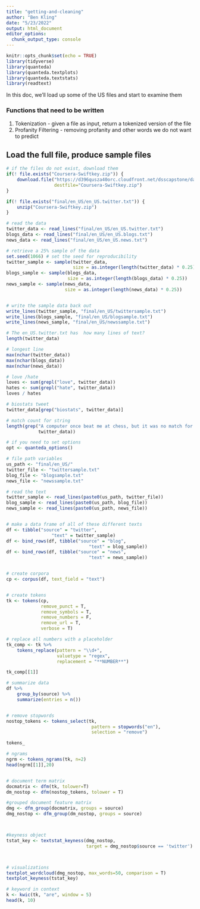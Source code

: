 ```yaml
---
title: "getting-and-cleaning"
author: "Ben Kling"
date: "5/23/2022"
output: html_document
editor_options: 
  chunk_output_type: console
---
```


```r
knitr::opts_chunk$set(echo = TRUE)
library(tidyverse)
library(quanteda)
library(quanteda.textplots)
library(quanteda.textstats)
library(readtext)
```

In this doc, we'll load up some of the US files and start to examine them

### Functions that need to be written

1. Tokenization - given a file as input, return a tokenized version of the file
2. Profanity Filtering - removing profanity and other words we do not want to 
predict

## Load the full file, produce sample files
```r
# if the files do not exist, download them
if(! file.exists("Coursera-Swiftkey.zip")) {
    download.file("https://d396qusza40orc.cloudfront.net/dsscapstone/dataset/Coursera-SwiftKey.zip", 
                  destfile="Coursera-Swiftkey.zip")
}

if(! file.exists("final/en_US/en_US.twitter.txt")) { 
    unzip("Coursera-Swiftkey.zip")
}

# read the data
twitter_data <- read_lines("final/en_US/en_US.twitter.txt")
blogs_data <- read_lines("final/en_US/en_US.blogs.txt")
news_data <- read_lines("final/en_US/en_US.news.txt")

# retrieve a 25% sample of the data
set.seed(1066) # set the seed for reproducibility
twitter_sample <- sample(twitter_data, 
                         size = as.integer(length(twitter_data) * 0.25))
blogs_sample <- sample(blogs_data,
                       size = as.integer(length(blogs_data) * 0.25))
news_sample <- sample(news_data,
                      size = as.integer(length(news_data) * 0.25))


# write the sample data back out
write_lines(twitter_sample, "final/en_US/twittersample.txt")
write_lines(blogs_sample, "final/en_US/blogsample.txt")
write_lines(news_sample, "final/en_US/newssample.txt")
```



```r
# The en_US.twitter.txt has  how many lines of text?
length(twitter_data)

# longest line
max(nchar(twitter_data))
max(nchar(blogs_data))
max(nchar(news_data))

# love /hate
loves <- sum(grepl("love", twitter_data))
hates <- sum(grepl("hate", twitter_data))
loves / hates

# biostats tweet
twitter_data[grep("biostats", twitter_data)]

# match count for string
length(grep("A computer once beat me at chess, but it was no match for me at kickboxing",
            twitter_data))
```



```r

# if you need to set options
opt <- quanteda_options()


```



```r
# file path variables
us_path <- "final/en_US/"
twitter_file <- "twittersample.txt"
blog_file <- "blogsample.txt"
news_file <- "newssample.txt"

# read the text
twitter_sample <- read_lines(paste0(us_path, twitter_file))
blog_sample <- read_lines(paste0(us_path, blog_file))
news_sample <- read_lines(paste0(us_path, news_file))


# make a data frame of all of these different texts
df <- tibble("source" = "twitter",
                 "text" = twitter_sample)
df <- bind_rows(df, tibble("source" = "blog",
                               "text" = blog_sample))
df <- bind_rows(df, tibble("source" = "news",
                               "text" = news_sample))


# create corpora
cp <- corpus(df, text_field = "text")


# create tokens
tk <- tokens(cp,
             remove_punct = T,
             remove_symbols = T,
             remove_numbers = F,
             remove_url = T,
             verbose = T)

```



```r

# replace all numbers with a placeholder
tk_comp <- tk %>%
    tokens_replace(pattern = "\\d+",
                   valuetype = "regex",
                   replacement = "**NUMBER**")

tk_comp[[1]]
```



```r

# summarize data
df %>%
    group_by(source) %>%
    summarize(entries = n())



```



```r
# remove stopwords
nostop_tokens <- tokens_select(tk,
                                pattern = stopwords("en"),
                                selection = "remove")

tokens_

# ngrams
ngrm <- tokens_ngrams(tk, n=2)
head(ngrm[[1]],20)


# document term matrix
docmatrix <- dfm(tk, tolower=T)
dm_nostop <- dfm(nostop_tokens, tolower = T)

#grouped document feature matrix
dmg <- dfm_group(docmatrix, groups = source)
dmg_nostop <- dfm_group(dm_nostop, groups = source)



#keyness object
tstat_key <- textstat_keyness(dmg_nostop, 
                              target = dmg_nostop$source == 'twitter')



# visualizations
textplot_wordcloud(dmg_nostop, max_words=50, comparison = T)
textplot_keyness(tstat_key)

# keyword in context
k <- kwic(tk, "are", window = 5)
head(k, 10)

```
